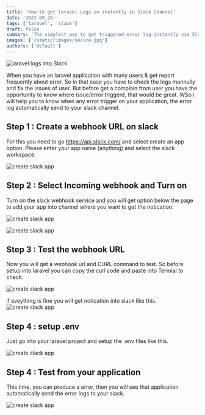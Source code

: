 ```yaml
---
title: 'How to get laravel Logs in instantly in Slack Channel'
date: '2022-09-25'
tags: ['laravel', 'slack']
draft: false
summary: 'The simplest way to get triggered error log instantly via Slack Channel.'
images: ['/static/images/secure.jpg']
authors: ['default']
---
```


![laravel logs into Slack](/static/images/laravel-slack-rathik-dev.jpg)

When you have an laravel application with many users & get report frequently about error. So in that case you have to check the logs mannully and fix the issues of user. But before get a complain from user you have the opportunity to know where issue/error triggerd, that would be great. WSo i will help you to know when any error trigger on your application, the error log automatically send to your slack channel.

## Step 1 : Create a webhook URL on slack

For this you need to go https://api.slack.com/ and select create an app option. Please enter your app name (anything) and select the slack workspace.

![create slack app](/static/images/laravel-log-slack/laravel-log-slack-1.jpg)

## Step 2 : Select Incoming webhook and Turn on

Turn on the slack webhook service and you will get option below the page to add your app into channel where you want to get the notication.

![create slack app](/static/images/laravel-log-slack/laravel-log-slack-2.jpg)

![create slack app](/static/images/laravel-log-slack/laravel-log-slack-3.jpg)

## Step 3 : Test the webhook URL

Now you will get a webhook url and CURL command to test. So before setup into laravel you can copy the curl code and paste into Termial to check.

![create slack app](/static/images/laravel-log-slack/laravel-log-slack-4.jpg)

if eveything is fine you will get notication into slack like this.
![create slack app](/static/images/laravel-log-slack/laravel-log-slack-5.jpg)

## Step 4 : setup .env

Just go into your laravel project and setup the .env files like this.

![create slack app](/static/images/laravel-log-slack/laravel-log-slack-6.jpg)

## Step 4 : Test from your application

This time, you can produce a error, then you will see that application automatically send the error logs to your slack.

![create slack app](/static/images/laravel-log-slack/laravel-log-slack-6.jpg)
